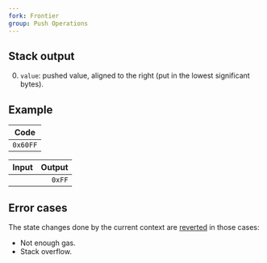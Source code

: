 ```yaml
---
fork: Frontier
group: Push Operations
---
```


## Stack output

0. `value`: pushed value, aligned to the right (put in the lowest significant bytes).

## Example

| Code |
|------|
| `0x60FF` |

| Input | Output |
|------:|-------:|
| | `0xFF` |

## Error cases

The state changes done by the current context are [reverted](#FD) in those cases:
- Not enough gas.
- Stack overflow.

